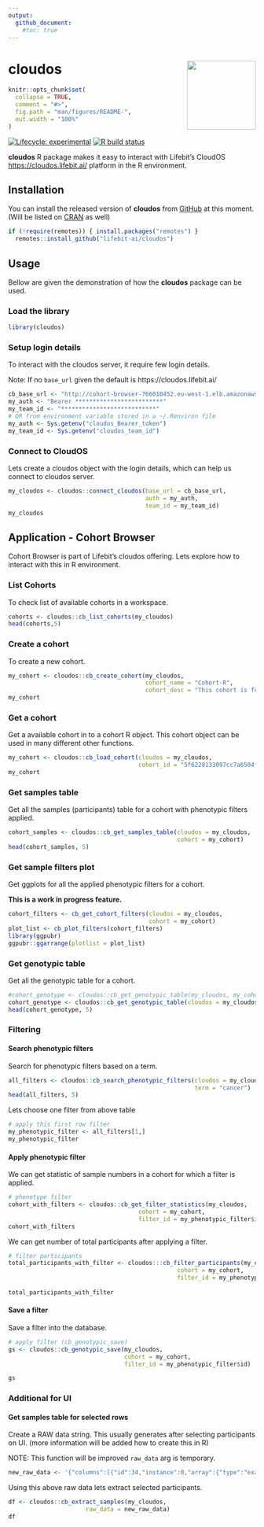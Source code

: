 ```yaml
---
output: 
  github_document:
    #toc: true
---
```


# cloudos <img src="man/figures/logo/hexlogo.png" align="right" height=140/>

<!-- README.md is generated from README.Rmd. Please edit that file -->

```r
knitr::opts_chunk$set(
  collapse = TRUE,
  comment = "#>",
  fig.path = "man/figures/README-",
  out.width = "100%"
)
```

<!-- badges: start -->
[![Lifecycle: experimental](https://img.shields.io/badge/lifecycle-experimental-orange.svg)](https://www.tidyverse.org/lifecycle/#experimental)
[![R build status](https://github.com/lifebit-ai/cloudos/workflows/R-CMD-check/badge.svg)](https://github.com/lifebit-ai/cloudos/actions)
<!-- badges: end -->

**cloudos** R package makes it easy to interact with Lifebit's CloudOS <https://cloudos.lifebit.ai/> platform in the R environment.

## Installation

You can install the released version of **cloudos** from [GitHub](https://github.com/lifebit-ai/cloudos/) at this moment. (Will be listed on  [CRAN](https://CRAN.R-project.org) as well)

```r
if (!require(remotes)) { install.packages("remotes") }
  remotes::install_github("lifebit-ai/cloudos")
```

## Usage

Bellow are given the demonstration of how the **cloudos** package can be used.

### Load the library

```r
library(cloudos)
```

### Setup login details

To interact with the cloudos server, it require few login details.

Note: If no `base_url` given the default is https://cloudos.lifebit.ai/

```r
cb_base_url <- "http://cohort-browser-766010452.eu-west-1.elb.amazonaws.com"
my_auth <- "Bearer *************************"
my_team_id <- "***************************"
# OR from environment variable stored in a ~/.Renviron file
my_auth <- Sys.getenv("cloudos_Bearer_token")
my_team_id <- Sys.getenv("cloudos_team_id")
```

### Connect to CloudOS

Lets create a cloudos object with the login details, which can help us connect to cloudos server.

```r
my_cloudos <- cloudos::connect_cloudos(base_url = cb_base_url,
                                       auth = my_auth,
                                       team_id = my_team_id)
my_cloudos
```
## Application - Cohort Browser

Cohort Browser is part of Lifebit's cloudos offering. Lets explore how to interact with this in R environment.

### List Cohorts

To check list of available cohorts in a workspace.

```r
cohorts <- cloudos::cb_list_cohorts(my_cloudos)
head(cohorts,5)
```

### Create a cohort

To create a new cohort. 

```r
my_cohort <- cloudos::cb_create_cohort(my_cloudos,
                                       cohort_name = "Cohort-R",
                                       cohort_desc = "This cohort is for testing purpose, created from R.")
my_cohort
```

### Get a cohort

Get a available cohort in to a cohort R object. This cohort object can be used in many different other functions.

```r
my_cohort <- cloudos::cb_load_cohort(cloudos = my_cloudos, 
                                     cohort_id = "5f6228133097cc7a6504fb76")
my_cohort
```

### Get samples table

Get all the samples (participants) table for a cohort with phenotypic filters applied.

```r
cohort_samples <- cloudos::cb_get_samples_table(cloudos = my_cloudos, 
                                                cohort = my_cohort)
head(cohort_samples, 5)
```

### Get sample filters plot

Get ggplots for all the applied phenotypic filters for a cohort. 

**This is a work in progress feature.**

```r
cohort_filters <- cb_get_cohort_filters(cloudos = my_cloudos, 
                                        cohort = my_cohort)
plot_list <- cb_plot_filters(cohort_filters)
library(ggpubr)
ggpubr::ggarrange(plotlist = plot_list)
```


### Get genotypic table

Get all the genotypic table for a cohort.

```r
#cohort_genotype <- cloudos::cb_get_genotypic_table(my_cloudos, my_cohort)
cohort_genotype <- cloudos::cb_get_genotypic_table(cloudos = my_cloudos)
head(cohort_genotype, 5)
```

### Filtering

#### Search phenotypic filters

Search for phenotypic filters based on a term.

```r
all_filters <- cloudos::cb_search_phenotypic_filters(cloudos = my_cloudos, 
                                                     term = "cancer")
head(all_filters, 5)
```
Lets choose one filter from above table

```r
# apply this first row filter
my_phenotypic_filter <- all_filters[1,]
my_phenotypic_filter
```

#### Apply phenotypic filter

We can get statistic of sample numbers in a cohort for which a filter is applied.

```r
# phenotype filter
cohort_with_filters <- cloudos::cb_get_filter_statistics(my_cloudos, 
                                     cohort = my_cohort, 
                                     filter_id = my_phenotypic_filter$id)
cohort_with_filters
```

We can get number of total participants after applying a filter.

```r
# filter participants
total_participants_with_filter <- cloudos:::cb_filter_participants(my_cloudos,
                                                cohort = my_cohort, 
                                                filter_id = my_phenotypic_filter$id)
 
total_participants_with_filter
```
#### Save a filter

Save a filter into the database.

```r
# apply filter (cb_genotypic_save) 
gs <- cloudos::cb_genotypic_save(my_cloudos,
                                 cohort = my_cohort,
                                 filter_id = my_phenotypic_filter$id)

gs
```



### Additional for UI

#### Get samples table for selected rows

Create a RAW data string. This usually generates after selecting participants on UI. (more information will be added how to create this in R)

NOTE: This function will be improved `raw_data` arg is temporary. 

```r
new_raw_data <- '{"columns":[{"id":34,"instance":0,"array":{"type":"exact","value":0}},{"id":31,"instance":0,"array":{"type":"exact","value":0}},{"id":52,"instance":0,"array":{"type":"exact","value":0}},{"id":5984,"instance":0,"array":{"type":"avg"}},{"id":5984,"instance":0,"array":{"type":"min"}},{"id":5984,"instance":0,"array":{"type":"max"}},{"id":20001,"instance":0,"array":{"type":"exact","value":0}}],"ids":["5f185b92bf92ed4d3be9637d","5edbdd689d700db709af0c2f","5f185b91bf92ed4d3be9587e","5f185b91bf92ed4d3be95984","5edbdd689d700db709af0c3e","5edbdd689d700db709af0c2b","5edbdd689d700db709af0c2d","5f185b93bf92ed4d3be982e9","5edbdd689d700db709af0c2a","5edbdd689d700db709af0c4d"],"type":"csv","base_url":"http://cohort-browser-766010452.eu-west-1.elb.amazonaws.com"}'
```

Using this above raw data lets extract selected participants.

```r
df <- cloudos::cb_extract_samples(my_cloudos,
                      raw_data = new_raw_data)
df
```

